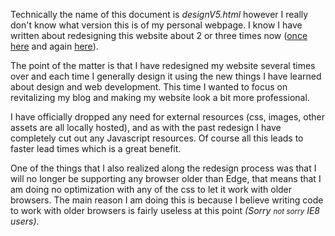 
Technically the name of this document is <var>designV5.html</var> however I
really don't know what version this is of my personal webpage. I know I have
written about redesigning this website about 2 or three times now
(<a href="/post/Redesign" >once here</a> and again
<a href="/post/Weekend-Projects">here</a>).

The point of the matter is that I have redesigned my website several times over
and each time I generally design it using the new things I have learned about
design and web development. This time I wanted to focus on revitalizing my blog
and making my website look a bit more professional.

I have officially dropped any need for external resources (css, images, other
assets are all locally hosted), and as with the past redesign I have completely
cut out any Javascript resources. Of course all this leads to faster lead times
which is a great benefit.

One of the things that I also realized along the redesign process was that I
will no longer be supporting any browser older than Edge, that means that I am
doing no optimization with any of the css to let it work with older browsers.
The main reason I am doing this is because I believe writing code to work with
older browsers is fairly useless at this point <em>(Sorry <small>not
sorry</small> IE8 users)</em>.
